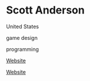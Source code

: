 # Scott Anderson

<Location>

United States

</Location>

<Skills>

game design

programming

</Skills>

<Personal>

[Website](https://www.linkedin.com/pub/scott-anderson/2/b37/a31)

</Personal>

<Business>

[Website](http://www.sledgehammergames.com/)

</Business>


